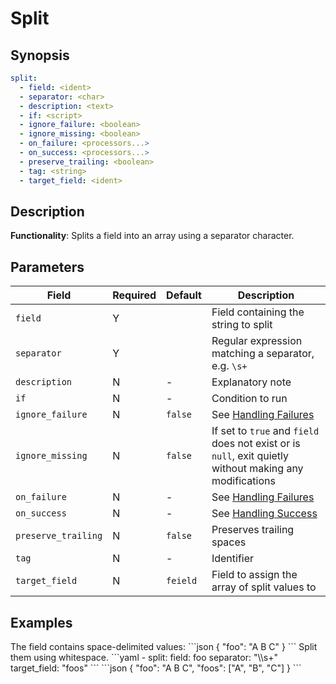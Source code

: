 # Split

## Synopsis

```yaml {2,3}
split:
  - field: <ident>
  - separator: <char>
  - description: <text>
  - if: <script>
  - ignore_failure: <boolean>
  - ignore_missing: <boolean>
  - on_failure: <processors...>
  - on_success: <processors...>
  - preserve_trailing: <boolean>
  - tag: <string>
  - target_field: <ident>
```

## Description

**Functionality**: Splits a field into an array using a separator character.

## Parameters

|Field|Required|Default|Description|
|---|---|---|---|
|`field`|Y||Field containing the string to split|
|`separator`|Y||Regular expression matching a separator, e.g. `\s+`|
|`description`|N|-|Explanatory note|
|`if`|N|-|Condition to run|
|`ignore_failure`|N|`false`|See [Handling Failures](../handling-failures.mdx)|
|`ignore_missing`|N|`false`|If set to `true` and `field` does not exist or is `null`, exit quietly without making any modifications|
|`on_failure`|N|-|See [Handling Failures](../handling-failures.mdx)|
|`on_success`|N|-|See [Handling Success](../handling-success.mdx)|
|`preserve_trailing`|N|`false`|Preserves trailing spaces|
|`tag`|N|-|Identifier|
|`target_field`|N|`feield`|Field to assign the array of split values to|

## Examples

<ExampleGrid>
  <CommentCol>
    The field contains space-delimited values:
  </CommentCol>
  <CodeCol>
    ```json
    {
      "foo": "A B C"
    }
    ```
  </CodeCol>

  <CommentCol>
    Split them using whitespace.
  </CommentCol>
  <CodeCol>
    ```yaml
    - split:
      field: foo
      separator: "\\s+"
      target_field: "foos"
    ```
    ```json
    {
      "foo": "A B C",
      "foos": ["A", "B", "C"]
    }
    ```
  </CodeCol>
</ExampleGrid>
